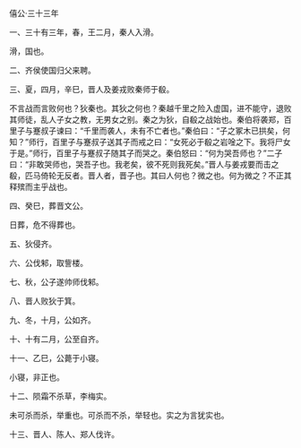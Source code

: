 

僖公·三十三年

一、三十有三年，春，王二月，秦人入滑。

滑，国也。

二、齐侯使国归父来聘。

三、夏，四月，辛巳，晋人及姜戎败秦师于殽。

不言战而言败何也？狄秦也。其狄之何也？秦越千里之险入虚国，进不能守，退败其师徒，乱人子女之教，无男女之别。秦之为狄，自殽之战始也。秦伯将袭郑，百里子与蹇叔子谏曰：“千里而袭人，未有不亡者也。”秦伯曰：“子之冢木已拱矣，何知？”师行，百里子与蹇叔子送其子而戒之曰：“女死必于殽之岩唫之下。我将尸女于是。”师行，百里子与蹇叔子随其子而哭之。秦伯怒曰：“何为哭吾师也？”二子曰：“非敢哭师也，哭吾子也。我老矣，彼不死则我死矣。”晋人与姜戎要而击之殽，匹马倚轮无反者。晋人者，晋子也。其曰人何也？微之也。何为微之？不正其释殡而主乎战也。

四、癸巳，葬晋文公。

日葬，危不得葬也。

五、狄侵齐。

六、公伐邾，取訾楼。

七、秋，公子遂帅师伐邾。

八、晋人败狄于箕。

九、冬，十月，公如齐。

十、十有二月，公至自齐。

十一、乙巳，公薨于小寝。

小寝，非正也。

十二、陨霜不杀草，李梅实。

未可杀而杀，举重也。可杀而不杀，举轻也。实之为言犹实也。

十三、晋人、陈人、郑人伐许。

